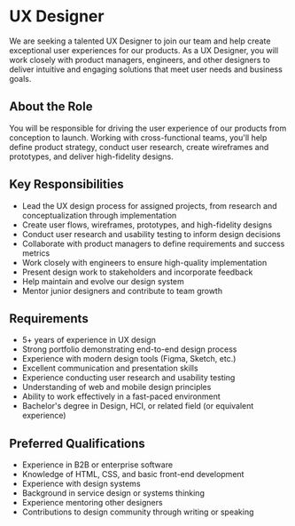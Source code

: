 # UX Designer

We are seeking a talented UX Designer to join our team and help create exceptional user experiences for our products. As a UX Designer, you will work closely with product managers, engineers, and other designers to deliver intuitive and engaging solutions that meet user needs and business goals.

## About the Role

You will be responsible for driving the user experience of our products from conception to launch. Working with cross-functional teams, you'll help define product strategy, conduct user research, create wireframes and prototypes, and deliver high-fidelity designs.

## Key Responsibilities

- Lead the UX design process for assigned projects, from research and conceptualization through implementation
- Create user flows, wireframes, prototypes, and high-fidelity designs
- Conduct user research and usability testing to inform design decisions
- Collaborate with product managers to define requirements and success metrics
- Work closely with engineers to ensure high-quality implementation
- Present design work to stakeholders and incorporate feedback
- Help maintain and evolve our design system
- Mentor junior designers and contribute to team growth

## Requirements

- 5+ years of experience in UX design
- Strong portfolio demonstrating end-to-end design process
- Experience with modern design tools (Figma, Sketch, etc.)
- Excellent communication and presentation skills
- Experience conducting user research and usability testing
- Understanding of web and mobile design principles
- Ability to work effectively in a fast-paced environment
- Bachelor's degree in Design, HCI, or related field (or equivalent experience)

## Preferred Qualifications

- Experience in B2B or enterprise software
- Knowledge of HTML, CSS, and basic front-end development
- Experience with design systems
- Background in service design or systems thinking
- Experience mentoring other designers
- Contributions to design community through writing or speaking
